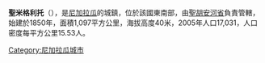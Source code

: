 '''聖米格利托'''（{{lang-es|San Miguelito}}），是[[尼加拉瓜|尼加拉瓜]]的城鎮，位於該國東南部，由[[聖胡安河省|聖胡安河省]]負責管轄，始建於1850年，面積1,097平方公里，海拔高度40米，2005年人口17,031，人口密度每平方公里15.53人。

{{coord|11|24|N|84|54|W|display=title|region:NI-SJ_type:city(17031)_source:dewiki}}

{{Nicaragua-geo-stub}}
[[Category:尼加拉瓜城市|Category:尼加拉瓜城市]]